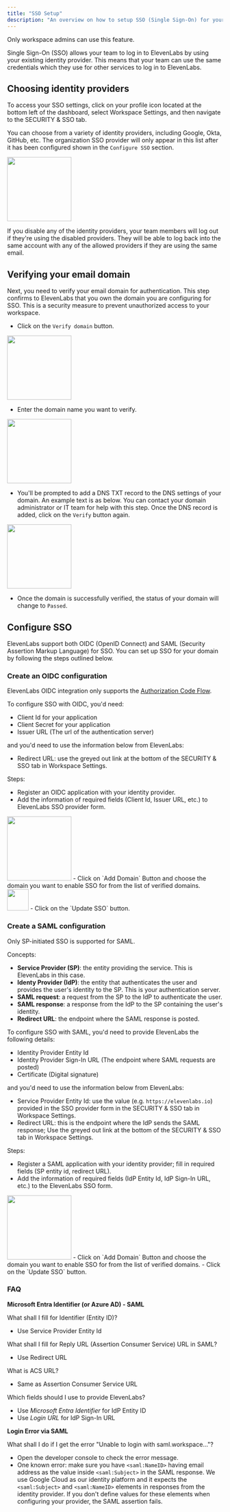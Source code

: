 ```yaml
---
title: "SSO Setup"
description: "An overview on how to setup SSO (Single Sign-On) for your team."
---
```


<Info> Only workspace admins can use this feature. </Info>

Single Sign-On (SSO) allows your team to log in to ElevenLabs by using your existing identity provider. This means that your team can use the same credentials which they use for other services to log in to ElevenLabs.

## Choosing identity providers
To access your SSO settings, click on your profile icon located at the bottom left of the dashboard, select Workspace Settings, and then navigate to the SECURITY & SSO tab.

You can choose from a variety of identity providers, including Google, Okta, GitHub, etc.  The organization SSO provider will only appear in this list after it has been configured shown in the `Configure SSO` section.

<img height="150" src="/workspace/images/identity_providers.png" />

If you disable any of the identity providers, your team members will log out if they're using the disabled providers. They will be able to log back into the same account with any of the allowed providers if they are using the same email.

## Verifying your email domain
Next, you need to verify your email domain for authentication. This step confirms to ElevenLabs that you own the domain you are configuring for SSO. This is a security measure to prevent unauthorized access to your workspace.

- Click on the `Verify domain` button.

<img height="150" src="/workspace/images/verify_domain_button.png" />

- Enter the domain name you want to verify.

<img height="150" src="/workspace/images/domain_verification.png" />

- You'll be prompted to add a DNS TXT record to the DNS settings of your domain. An example text is as below. You can contact your domain administrator or IT team for help with this step. Once the DNS record is added, click on the `Verify` button again.

<img height="150" src="/workspace/images/dns_records.png" />

- Once the domain is successfully verified, the status of your domain will change to `Passed`.

## Configure SSO
ElevenLabs support both OIDC (OpenID Connect) and SAML (Security Assertion Markup Language) for SSO. You can set up SSO for your domain by following the steps outlined below.

### Create an OIDC configuration
ElevenLabs OIDC integration only supports the [Authorization Code Flow](https://auth0.com/docs/get-started/authentication-and-authorization-flow/authorization-code-flow).

To configure SSO with OIDC, you'd need:
- Client Id for your application
- Client Secret for your application
- Issuer URL (The url of the authentication server)

and you'd need to use the information below from ElevenLabs:
- Redirect URL: use the greyed out link at the bottom of the SECURITY & SSO tab in Workspace Settings.

Steps:
- Register an OIDC application with your identity provider.
- Add the information of required fields (Client Id, Issuer URL, etc.) to ElevenLabs SSO provider form.
<img height="150" src="/workspace/images/sso_oidc.png" />
- Click on `Add Domain` Button and choose the domain you want to enable SSO for from the list of verified domains.
<img height="50" src="/workspace/images/add_domains.png" />
- Click on the `Update SSO` button.

### Create a SAML configuration
<Info> Only SP-initiated SSO is supported for SAML.</Info>

Concepts:
- **Service Provider (SP)**: the entity providing the service. This is ElevenLabs in this case.
- **Identy Provider (IdP)**: the entity that authenticates the user and provides the user's identity to the SP. This is your authentication server.
- **SAML request**: a request from the SP to the IdP to authenticate the user.
- **SAML response**: a response from the IdP to the SP containing the user's identity.
- **Redirect URL**: the endpoint where the SAML response is posted.

To configure SSO with SAML, you'd need to provide ElevenLabs the following details:
  - Identity Provider Entity Id
  - Identity Provider Sign-In URL (The endpoint where SAML requests are posted)
  - Certificate (Digital signature)

and you'd need to use the information below from ElevenLabs:
  - Service Provider Entity Id: use the value  (e.g. `https://elevenlabs.io`) provided in the SSO provider form in the SECURITY & SSO tab in Workspace Settings.
  - Redirect URL: this is the endpoint where the IdP sends the SAML response; Use the greyed out link at the bottom of the SECURITY & SSO tab in Workspace Settings.

Steps:
- Register a SAML application with your identity provider; fill in required fields (SP entity id, redirect URL).
- Add the information of required fields (IdP Entity Id, IdP Sign-In URL, etc.) to the ElevenLabs SSO form.
<img height="150" src="/workspace/images/sso_saml.png" />
- Click on `Add Domain` Button and choose the domain you want to enable SSO for from the list of verified domains.
- Click on the `Update SSO` button.

### FAQ
**Microsoft Entra Identifier (or Azure AD) -  SAML**

What shall I fill for Identifier (Entity ID)?
- Use Service Provider Entity Id

What shall I fill for Reply URL (Assertion Consumer Service) URL in SAML?
- Use Redirect URL

What is ACS URL?
- Same as Assertion Consumer Service URL

Which fields should I use to provide ElevenLabs?
- Use *Microsoft Entra Identifier* for IdP Entity ID
- Use *Login URL* for IdP Sign-In URL

**Login Error via SAML**

What shall I do if I get the error "Unable to login with saml.workspace..."?
- Open the developer console to check the error message.
- One known error: make sure you have `<saml:NameID>` having email address as the value inside `<saml:Subject>` in the SAML response. We use Google Cloud as our identity platform and it expects the `<saml:Subject>` and `<saml:NameID>` elements in responses from the identity provider. If you don't define values for these elements when configuring your provider, the SAML assertion fails.


